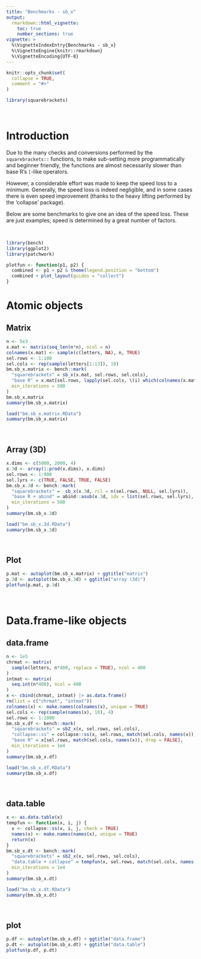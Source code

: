 ```yaml
---
title: "Benchmarks - sb_x"
output:
  rmarkdown::html_vignette:
    toc: true
    number_sections: true
vignette: >
  %\VignetteIndexEntry{Benchmarks - sb_x}
  %\VignetteEngine{knitr::rmarkdown}
  %\VignetteEncoding{UTF-8}
---
```


```r
knitr::opts_chunk$set(
  collapse = TRUE,
  comment = "#>"
)
```

```r
library(squarebrackets)
```


&nbsp;

# Introduction

Due to the many checks and conversions performed by the `squarebrackets::` functions, to make sub-setting more programmatically and beginner friendly, the functions are almost necessarily slower than base R's `[`-like operators.

However, a considerable effort was made to keep the speed loss to a minimum. Generally, the speed loss is indeed negligible, and in some cases there is even speed improvement (thanks to the heavy lifting performed by the 'collapse' package).

Below are some benchmarks to give one an idea of the speed loss. These are just examples; speed is determined by a great number of factors.

&nbsp;

```r
library(bench)
library(ggplot2)
library(patchwork)
```

```r
plotfun <- function(p1, p2) {
  combined <- p1 + p2 & theme(legend.position = "bottom")
  combined + plot_layout(guides = "collect")
}
```

# Atomic objects

## Matrix

```r

n <- 5e3
x.mat <- matrix(seq_len(n*n), ncol = n)
colnames(x.mat) <- sample(c(letters, NA), n, TRUE)
sel.rows <- 1:100
sel.cols <- rep(sample(letters[1:13]), 10)
bm.sb_x.matrix <- bench::mark(
  "squarebrackets" = sb_x(x.mat, sel.rows, sel.cols),
  "base R" = x.mat[sel.rows, lapply(sel.cols, \(i) which(colnames(x.mat) == i)) |> unlist(), drop = FALSE],
  min_iterations = 500
)
bm.sb_x.matrix
summary(bm.sb_x.matrix)

```


```r
load("bm.sb_x.matrix.RData")
summary(bm.sb_x.matrix)
```


&nbsp;

## Array (3D)

```r
x.dims <- c(5000, 2000, 4)
x.3d <- array(1:prod(x.dims), x.dims)
sel.rows <- 1:900
sel.lyrs <- c(TRUE, FALSE, TRUE, FALSE)
bm.sb_x.3d <- bench::mark(
  "squarebrackets" =  sb_x(x.3d, rcl = n(sel.rows, NULL, sel.lyrs)),
  "base R + abind" = abind::asub(x.3d, idx = list(sel.rows, sel.lyrs), dims = c(1,3)),
  min_iterations = 500
)
summary(bm.sb_x.3d)
```

```r
load("bm.sb_x.3d.RData")
summary(bm.sb_x.3d)
```

&nbsp;

## Plot

```r
p.mat <- autoplot(bm.sb_x.matrix) + ggtitle("matrix")
p.3d <- autoplot(bm.sb_x.3d) + ggtitle("array (3d)")
plotfun(p.mat, p.3d)
```


&nbsp;

# Data.frame-like objects

## data.frame

```r
n <- 1e5
chrmat <- matrix(
  sample(letters, n*400, replace = TRUE), ncol = 400
)
intmat <- matrix(
  seq.int(n*400), ncol = 400
)
x <- cbind(chrmat, intmat) |> as.data.frame()
rm(list = c("chrmat", "intmat"))
colnames(x) <- make.names(colnames(x), unique = TRUE)
sel.cols <- rep(sample(names(x), 10), 4)
sel.rows <- 1:1000
bm.sb_x.df <- bench::mark(
  "squarebrackets" = sb2_x(x, sel.rows, sel.cols),
  "collapse::ss" = collapse::ss(x, sel.rows, match(sel.cols, names(x))),
  "base R" = x[sel.rows, match(sel.cols, names(x)), drop = FALSE],
  min_iterations = 1e4
)
summary(bm.sb_x.df)

```

```r
load("bm.sb_x.df.RData")
summary(bm.sb_x.df)
```

&nbsp;

## data.table

```r
x <- as.data.table(x)
tempfun <- function(x, i, j) {
  x <- collapse::ss(x, i, j, check = TRUE)
  names(x) <- make.names(names(x), unique = TRUE)
  return(x)
}
bm.sb_x.dt <- bench::mark(
  "squarebrackets" = sb2_x(x, sel.rows, sel.cols),
  "data.table + collapse" = tempfun(x, sel.rows, match(sel.cols, names(x))),
  min_iterations = 1e4
)
summary(bm.sb_x.dt)
```

```r
load("bm.sb_x.dt.RData")
summary(bm.sb_x.dt)
```

&nbsp;

## plot

```r
p.df <- autoplot(bm.sb_x.df) + ggtitle("data.frame")
p.dt <- autoplot(bm.sb_x.dt) + ggtitle("data.table")
plotfun(p.df, p.dt)
```

&nbsp;
